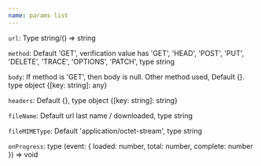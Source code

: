 ```yaml
---
name: params list
---
```


`url`: Type string/() => string

`method`: Default 'GET', verification value has 'GET', 'HEAD', 'POST', 'PUT', 'DELETE', 'TRACE', 'OPTIONS', 'PATCH', type string

`body`: If method is 'GET', then body is null. Other method used, Default {}. type object {[key: string]: any}

`headers`: Default {}, type object {[key: string]: string}

`fileName`: Default url last name / downloaded, type string

`fileMIMEType`: Default 'application/octet-stream', type string

`onProgress`: type (event: { loaded: number, total: number, complete: number }) => void
